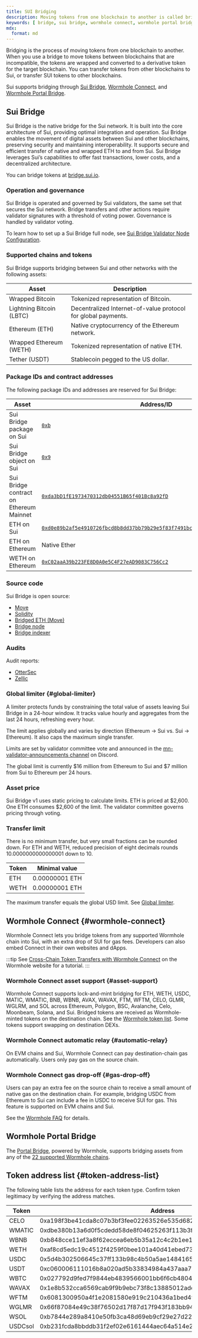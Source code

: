 ```yaml
---
title: SUI Bridging
description: Moving tokens from one blockchain to another is called bridging. To bridge tokens from another blockchain to Sui, you can use the Sui Bridge, Wormhole Connect, or Wormhole Portal Bridge. 
keywords: [ bridge, sui bridge, wormhole connect, wormhole portal bridge, bridging tokens to sui, how to bridge tokens, can you bridge tokens, how to bring token to sui, move token to sui, move tokens between blockchains, move tokens between chains ]
mdx:
  format: md
---
```


Bridging is the process of moving tokens from one blockchain to another. When you use a bridge to move tokens between blockchains that are incompatible, the tokens are wrapped and converted to a derivative token for the target blockchain. You can transfer tokens from other blockchains to Sui, or transfer SUI tokens to other blockchains.

Sui supports bridging through [Sui Bridge](#sui-bridge), [Wormhole Connect](#wormhole-connect), and [Wormhole Portal Bridge](#wormhole-portal-bridge).

## Sui Bridge

Sui Bridge is the native bridge for the Sui network. It is built into the core architecture of Sui, providing optimal integration and operation. Sui Bridge enables the movement of digital assets between Sui and other blockchains, preserving security and maintaining interoperability. It supports secure and efficient transfer of native and wrapped ETH to and from Sui. Sui Bridge leverages Sui’s capabilities to offer fast transactions, lower costs, and a decentralized architecture.

You can bridge tokens at [bridge.sui.io](https://bridge.sui.io/).

### Operation and governance

Sui Bridge is operated and governed by Sui validators, the same set that secures the Sui network. Bridge transfers and other actions require validator signatures with a threshold of voting power. Governance is handled by validator voting.

To learn how to set up a Sui Bridge full node, see [Sui Bridge Validator Node Configuration](../../guides/operator/bridge-node-configuration.mdx).

### Supported chains and tokens

Sui Bridge supports bridging between Sui and other networks with the following assets:

| Asset | Description |
| --- | --- |
| Wrapped Bitcoin | Tokenized representation of Bitcoin. |
| Lightning Bitcoin (LBTC) | Decentralized Internet-of-value protocol for global payments. |
| Ethereum (ETH) | Native cryptocurrency of the Ethereum network. |
| Wrapped Ethereum (WETH) | Tokenized representation of native ETH. |
| Tether (USDT) | Stablecoin pegged to the US dollar. |

### Package IDs and contract addresses

The following package IDs and addresses are reserved for Sui Bridge:

| Asset | Address/ID |
| --- | --- |
| Sui Bridge package on Sui | [`0xb`](https://suiscan.xyz/mainnet/object/0x000000000000000000000000000000000000000000000000000000000000000b/txs) |
| Sui Bridge object on Sui | [`0x9`](https://suiscan.xyz/mainnet/object/0x0000000000000000000000000000000000000000000000000000000000000009) |
| Sui Bridge contract on Ethereum Mainnet | [`0xda3bD1fE1973470312db04551B65f401Bc8a92fD`](https://etherscan.io/address/0xda3bd1fe1973470312db04551b65f401bc8a92fd) |
| ETH on Sui | [`0xd0e89b2af5e4910726fbcd8b8dd37bb79b29e5f83f7491bca830e94f7f226d29::eth::ETH`](https://suiscan.xyz/mainnet/coin/0xd0e89b2af5e4910726fbcd8b8dd37bb79b29e5f83f7491bca830e94f7f226d29::eth::ETH/txs) |
| ETH on Ethereum | Native Ether |
| WETH on Ethereum | [`0xC02aaA39b223FE8D0A0e5C4F27eAD9083C756Cc2`](https://etherscan.io/address/0xc02aaa39b223fe8d0a0e5c4f27ead9083c756cc2) |

### Source code

Sui Bridge is open source:

- [Move](https://github.com/MystenLabs/sui/tree/main/crates/sui-framework/packages/bridge)  
- [Solidity](https://github.com/MystenLabs/sui/tree/main/bridge/evm)  
- [Bridged ETH (Move)](https://github.com/MystenLabs/sui/tree/main/bridge/move/tokens/eth)  
- [Bridge node](https://github.com/MystenLabs/sui/tree/main/crates/sui-bridge)  
- [Bridge indexer](https://github.com/MystenLabs/sui/tree/main/crates/sui-bridge-indexer)  

### Audits

Audit reports:  
- [OtterSec](https://github.com/sui-foundation/security-audits/blob/main/docs/Sui_bridge_v1_OtterSec.pdf)  
- [Zellic](https://github.com/sui-foundation/security-audits/blob/main/docs/Sui_Bridge_v1_Zellic.pdf)  

### Global limiter {#global-limiter}

A limiter protects funds by constraining the total value of assets leaving Sui Bridge in a 24-hour window. It tracks value hourly and aggregates from the last 24 hours, refreshing every hour.  

The limit applies globally and varies by direction (Ethereum → Sui vs. Sui → Ethereum). It also caps the maximum single transfer.  

Limits are set by validator committee vote and announced in the [mn-validator-announcements channel](https://discord.com/channels/916379725201563759/1093852827627040768) on Discord.  

The global limit is currently $16 million from Ethereum to Sui and $7 million from Sui to Ethereum per 24 hours.

### Asset price

Sui Bridge v1 uses static pricing to calculate limits. ETH is priced at $2,600. One ETH consumes $2,600 of the limit. The validator committee governs pricing through voting.

### Transfer limit

There is no minimum transfer, but very small fractions can be rounded down. For ETH and WETH, reduced precision of eight decimals rounds 10.0000000000000001 down to 10.  

| Token | Minimal value | 
| --- | --- |
| ETH | 0.00000001 ETH |
| WETH | 0.00000001 ETH |

The maximum transfer equals the global USD limit. See [Global limiter](#global-limiter).

## Wormhole Connect {#wormhole-connect}

Wormhole Connect lets you bridge tokens from any supported Wormhole chain into Sui, with an extra drop of SUI for gas fees. Developers can also embed Connect in their own websites and dApps.

:::tip
See [Cross-Chain Token Transfers with Wormhole Connect](https://wormhole.com/docs/tutorials/messaging/sui-connect/) on the Wormhole website for a tutorial.
:::

### Wormhole Connect asset support {#asset-support}

Wormhole Connect supports lock-and-mint bridging for ETH, WETH, USDC, MATIC, WMATIC, BNB, WBNB, AVAX, WAVAX, FTM, WFTM, CELO, GLMR, WGLRM, and SOL across Ethereum, Polygon, BSC, Avalanche, Celo, Moonbeam, Solana, and Sui. Bridged tokens are received as Wormhole-minted tokens on the destination chain. See the [Wormhole token list](https://github.com/wormhole-foundation/wormhole-token-list). Some tokens support swapping on destination DEXs.

### Wormhole Connect automatic relay {#automatic-relay}

On EVM chains and Sui, Wormhole Connect can pay destination-chain gas automatically. Users only pay gas on the source chain.

### Wormhole Connect gas drop-off {#gas-drop-off}

Users can pay an extra fee on the source chain to receive a small amount of native gas on the destination chain. For example, bridging USDC from Ethereum to Sui can include a fee in USDC to receive SUI for gas. This feature is supported on EVM chains and Sui.  

See the [Wormhole FAQ](https://docs.wormhole.com/wormhole/faqs) for details.

## Wormhole Portal Bridge

The [Portal Bridge](https://www.portalbridge.com/sui), powered by Wormhole, supports bridging assets from any of the [22 supported Wormhole chains](https://www.wormhole.com/network).

## Token address list {#token-address-list}

The following table lists the address for each token type. Confirm token legitimacy by verifying the address matches.

| Token   | Address                                                            |
| ------- | ------------------------------------------------------------------ |
| CELO    | 0xa198f3be41cda8c07b3bf3fee02263526e535d682499806979a111e88a5a8d0f |
| WMATIC  | 0xdbe380b13a6d0f5cdedd58de8f04625263f113b3f9db32b3e1983f49e2841676 |
| WBNB    | 0xb848cce11ef3a8f62eccea6eb5b35a12c4c2b1ee1af7755d02d7bd6218e8226f |
| WETH    | 0xaf8cd5edc19c4512f4259f0bee101a40d41ebed738ade5874359610ef8eeced5 |
| USDC    | 0x5d4b302506645c37ff133b98c4b50a5ae14841659738d6d733d59d0d217a93bf |
| USDT    | 0xc060006111016b8a020ad5b33834984a437aaa7d3c74c18e09a95d48aceab08c |
| WBTC    | 0x027792d9fed7f9844eb4839566001bb6f6cb4804f66aa2da6fe1ee242d896881 |
| WAVAX   | 0x1e8b532cca6569cab9f9b9ebc73f8c13885012ade714729aa3b450e0339ac766 |
| WFTM    | 0x6081300950a4f1e2081580e919c210436a1bed49080502834950d31ee55a2396 |
| WGLMR   | 0x66f87084e49c38f76502d17f87d17f943f183bb94117561eb573e075fdc5ff75 |
| WSOL    | 0xb7844e289a8410e50fb3ca48d69eb9cf29e27d223ef90353fe1bd8e27ff8f3f8 |
| USDCsol | 0xb231fcda8bbddb31f2ef02e6161444aec64a514e2c89279584ac9806ce9cf037 |



